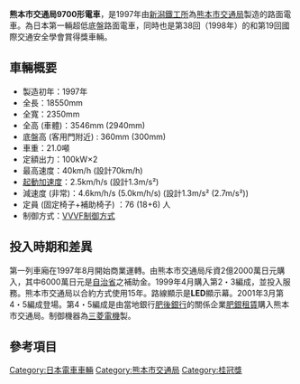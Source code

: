 {{桂冠獎|38|1998}}
{{japanese|image=Kumamototram9704.jpg|caption=9704AB|japanese=熊本市交通局9700形電車|kana=くまもとしこうつうきょく9700かたでんしゃ|romaji=Kumamoto-shi Kōtsūkyoku 9700 Densha}}

'''熊本市交通局9700形電車'''，是1997年由[[新潟鐵工所|新潟鐵工所]]為[[熊本市交通局|熊本市交通局]]製造的路面電車。為日本第一輛超低底盤路面電車，同時也是第38回（1998年）的{{lang|ja|ローレル賞}}和第19回國際交通安全學會賞得獎車輛。

==車輛概要==
* 製造初年：1997年
* 全長：18550mm 
* 全寬：2350mm 
* 全高 (車體)：3546mm (2940mm)
* 底盤高 (客用門附近) : 360mm (300mm) 
* 車重：21.0噸
* 定額出力：100kW×2
* 最高速度：40km/h (設計70km/h)
* [[起動加速度|起動加速度]]：2.5km/h/s (設計1.3m/s²)
* 減速度 (非常)：4.6km/h/s (5.0km/h/s) (設計1.3m/s² (2.7m/s²))
* 定員 (固定椅子+補助椅子) ：76 (18+6) 人
* 制御方式：[[可變電壓可變周波數制御|VVVF制御方式]]

==投入時期和差異==
第一列車廂在1997年8月開始商業運轉。由熊本市交通局斥資2億2000萬日元購入，其中6000萬日元是[[自治省|自治省]]之補助金。1999年4月購入第2・3編成，並投入服務。熊本市交通局以合約方式使用15年。路線顯示是'''LED'''顯示幕。2001年3月第4・5編成登場。第4・5編成是由當地銀行[[肥後銀行|肥後銀行]]的關係企業[[肥銀租賃|肥銀租賃]]購入熊本市交通局。制御機器為[[三菱電機|三菱電機]]製。

==參考項目==

[[Category:日本電車車輛|Category:日本電車車輛]]
[[Category:熊本市交通局|Category:熊本市交通局]]
[[Category:桂冠獎|Category:桂冠獎]]